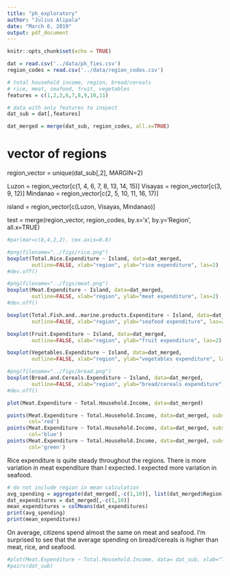 ```yaml
---
title: "ph_exploratory"
author: "Julius Alipala"
date: "March 6, 2019"
output: pdf_document
---
```


```r
knitr::opts_chunk$set(echo = TRUE)
```

```r
dat = read.csv('../data/ph_fies.csv')
region_codes = read.csv('../data/region_codes.csv')

```


```r
# total household income, region, bread/cereals
# rice, meat, seafood, fruit, vegetables
features = c(1,2,3,6,7,8,9,10,11)

# data with only features to inspect
dat_sub = dat[,features]
```

```r
dat_merged = merge(dat_sub, region_codes, all.x=TRUE)
```


# vector of regions
region_vector = unique(dat_sub[,2], MARGIN=2)

Luzon = region_vector[c(1, 4, 6, 7, 8, 13, 14, 15)]
Visayas = region_vector[c(3, 9, 12)]
Mindanao = region_vector[c(2, 5, 10, 11, 16, 17)]

island = region_vector[c(Luzon, Visayas, Mindanao)]

test = merge(region_vector, region_codes, by.x='x', by.y='Region', all.x=TRUE)



```r
#par(mar=c(8,4,2,2), cex.axis=0.8)

#png(filename="../figs/rice.png")
boxplot(Total.Rice.Expenditure ~ Island, data=dat_merged,
        outline=FALSE, xlab="region", ylab="rice expenditure", las=2)
#dev.off()

#png(filename="../figs/meat.png")
boxplot(Meat.Expenditure ~ Island, data=dat_merged,
        outline=FALSE, xlab="region", ylab="meat expenditure", las=2)
#dev.off()

boxplot(Total.Fish.and..marine.products.Expenditure ~ Island, data=dat_merged,
        outline=FALSE, xlab="region", ylab="seafood expenditure", las=2)

boxplot(Fruit.Expenditure ~ Island, data=dat_merged,
        outline=FALSE, xlab="region", ylab="fruit expenditure", las=2)

boxplot(Vegetables.Expenditure ~ Island, data=dat_merged,
        outline=FALSE, xlab="region", ylab="vegetables expenditure", las=2)

#png(filename="../figs/bread.png")
boxplot(Bread.and.Cereals.Expenditure ~ Island, data=dat_merged,
        outline=FALSE, xlab="region", ylab="bread/cereals expenditure", las=2)
#dev.off()
```

```r
plot(Meat.Expenditure ~ Total.Household.Income, data=dat_merged)

points(Meat.Expenditure ~ Total.Household.Income, data=dat_merged, subset= Island == "Luzon",
       col='red')
points(Meat.Expenditure ~ Total.Household.Income, data=dat_merged, subset= Island == "Visayas",
       col='blue')
points(Meat.Expenditure ~ Total.Household.Income, data=dat_merged, subset= Island == "Mindanao",
       col='green')

```



Rice expenditure is quite steady throughout the regions. There is more variation in meat expenditure than I expected. I expected more variation in seafood.


```r
# do not include region in mean calculation
avg_spending = aggregate(dat_merged[,-c(1,10)], list(dat_merged$Region), mean)
dat_expenditures = dat_merged[,-c(1,10)]
mean_expenditures = colMeans(dat_expenditures)
print(avg_spending)
print(mean_expenditures)
```


On average, citizens spend almost the same on meat and seafood. I'm surprised to see that the average spending on bread/cereals is higher than meat, rice, and seafood.

```r
#plot(Meat.Expenditure ~ Total.Household.Income, data= dat_sub, xlab="Total Household Income", ylab="Meat Expenditure")
#pairs(dat_sub)
```
